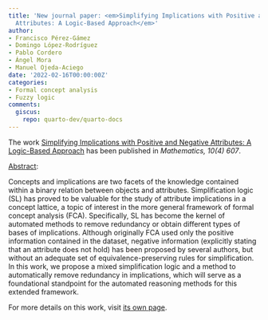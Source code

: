 ```yaml
---
title: 'New journal paper: <em>Simplifying Implications with Positive and Negative
  Attributes: A Logic-Based Approach</em>'
author:
- Francisco Pérez-Gámez
- Domingo López-Rodríguez
- Pablo Cordero
- Ángel Mora
- Manuel Ojeda-Aciego
date: '2022-02-16T00:00:00Z'
categories:
- Formal concept analysis
- Fuzzy logic
comments:
  giscus:
    repo: quarto-dev/quarto-docs
---
```


The work <u>Simplifying Implications with Positive and Negative Attributes: A Logic-Based Approach</u> has been published in <em><em>Mathematics, 10</em>(4) 607</em>.

<u>Abstract</u>:



Concepts and implications are two facets of the knowledge contained within a binary relation between objects and attributes. Simplification logic (SL) has proved to be valuable for the study of attribute implications in a concept lattice, a topic of interest in the more general framework of formal concept analysis (FCA). Specifically, SL has become the kernel of automated methods to remove redundancy or obtain different types of bases of implications. Although originally FCA used only the positive information contained in the dataset, negative information (explicitly stating that an attribute does not hold) has been proposed by several authors, but without an adequate set of equivalence-preserving rules for simplification. In this work, we propose a mixed simplification logic and a method to automatically remove redundancy in implications, which will serve as a foundational standpoint for the automated reasoning methods for this extended framework.




For more details on this work, visit <a href='/publications/journals/2022-mdpimathematics'>its own page</a>.
